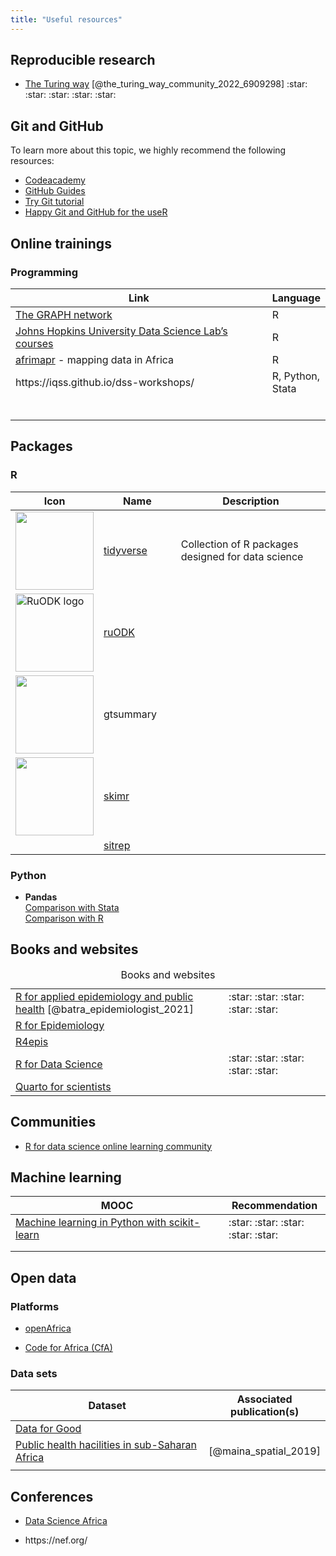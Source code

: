 ```yaml
---
title: "Useful resources"
---
```


## Reproducible research

-   [The Turing way](https://the-turing-way.netlify.app/welcome.html) [@the_turing_way_community_2022_6909298] :star: :star: :star: :star: :star:

## Git and GitHub {#sec-resources-git}

To learn more about this topic, we highly recommend the following resources:

-   [Codeacademy](https://www.codecademy.com/learn/learn-git)
-   [GitHub Guides](https://guides.github.com/activities/hello-world/)
-   [Try Git tutorial](https://try.github.io/levels/1/challenges/1)
-   [Happy Git and GitHub for the useR](http://happygitwithr.com/)

## Online trainings

### Programming

| Link                                                                                           | Language         |
|------------------------------------------------------------------------------------------------|------------------|
| [The GRAPH network](https://thegraphcourses.org)                                               | R                |
| [Johns Hopkins University Data Science Lab's courses](https://jhudatascience.org/courses.html) | R                |
| [afrimapr](https://afrimapr.github.io/afrimapr.website/training/) - mapping data in Africa     | R                |
| https://iqss.github.io/dss-workshops/                                                          | R, Python, Stata |
|                                                                                                |                  |
|                                                                                                |                  |
|                                                                                                |                  |
|                                                                                                |                  |
|                                                                                                |                  |
|                                                                                                |                  |

## Packages

### R

| Icon                                        | Name                                                                        | Description                                        |
|------------------|------------------|------------------------------------|
| ![](images/tidyverse-logo.png){width="125"} | [tidyverse](https://www.tidyverse.org/)                                     | Collection of R packages designed for data science |
| ![RuODK logo](images/logo.png){width="125"} | [ruODK](https://docs.ropensci.org/ruODK/index.html)                         |                                                    |
| ![](images/logo-01.png){width="125"}        | gtsummary                                                                   |                                                    |
| ![](images/paste-A6E65357.png){width="125"} | [skimr](https://cran.r-project.org/web/packages/skimr/vignettes/skimr.html) |                                                    |
|                                             | [sitrep](https://github.com/R4EPI/sitrep)                                   |                                                    |

### Python

-   **Pandas**\
    [Comparison with Stata](https://pandas.pydata.org/docs/getting_started/comparison/comparison_with_stata.html)\
    [Comparison with R](https://pandas.pydata.org/docs/getting_started/comparison/comparison_with_r.html)

## Books and websites

|                                                                                                           |                                    |
|------------------------------------------------|-----------------------|
| [R for applied epidemiology and public health](https://epirhandbook.com/en/) [@batra_epidemiologist_2021] | :star: :star: :star: :star: :star: |
| [R for Epidemiology](https://www.r4epi.com/)                                                              |                                    |
| [R4epis](https://r4epis.netlify.app/)                                                                     |                                    |
| [R for Data Science](https://r4ds.had.co.nz/)                                                             | :star: :star: :star: :star: :star: |
| [Quarto for scientists](https://qmd4sci.njtierney.com/)                                                   |                                    |

: Books and websites

## Communities

-   [R for data science online learning community](https://www.rfordatasci.com/)

## Machine learning

| MOOC                                                                                                                     | Recommendation                     |
|------------------------------------------------|-----------------------|
| [Machine learning in Python with scikit-learn](https://www.fun-mooc.fr/en/courses/machine-learning-python-scikit-learn/) | :star: :star: :star: :star: :star: |
|                                                                                                                          |                                    |
|                                                                                                                          |                                    |

## Open data

### Platforms

-   [openAfrica](https://open.africa/)

-   [Code for Africa (CfA)](https://github.com/CodeForAfrica/)

### Data sets

| Dataset                                                                                                   | Associated publication(s) |
|----------------------------------------------|-------------------------|
| [Data for Good](https://dataforgood.facebook.com/dfg/tools)                                               |                           |
| [Public health hacilities in sub-Saharan Africa](https://open.africa/dataset/health-facilities-in-africa) | [@maina_spatial_2019]     |
|                                                                                                           |                           |

## Conferences

-   [Data Science Africa](http://www.datascienceafrica.org/)

-   https://nef.org/
